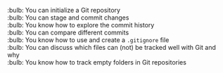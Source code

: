 :bulb: You can initialize a Git repository<br>
:bulb: You can stage and commit changes<br>
:bulb: You know how to explore the commit history<br>
:bulb: You can compare different commits<br>
:bulb: You know how to use and create a `.gitignore` file<br>
:bulb: You can discuss which files can (not) be tracked well with Git and why<br>
:bulb: You know how to track empty folders in Git repositories